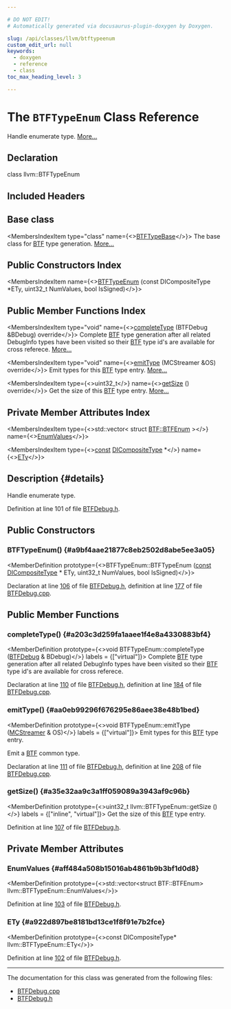 ```yaml
---

# DO NOT EDIT!
# Automatically generated via docusaurus-plugin-doxygen by Doxygen.

slug: /api/classes/llvm/btftypeenum
custom_edit_url: null
keywords:
  - doxygen
  - reference
  - class
toc_max_heading_level: 3

---
```





# The `BTFTypeEnum` Class Reference

<DoxygenPage pluginConfig={pluginConfig}>

Handle enumerate type. <a href="#details">More...</a>

## Declaration

<CodeBlock>class llvm::BTFTypeEnum</CodeBlock>

## Included Headers

<IncludesList>
<IncludesListItem
  filePath="Target/BPF/BTFDebug.h"
  permalink="/docs/api/files/lib/lib/target/lib/target/bpf/btfdebug-h"
  isLocal="true" />
</IncludesList>

## Base class

<MembersIndex>

<MembersIndexItem
  type="class"
  name={<><a href="/docs/api/classes/llvm/btftypebase">BTFTypeBase</a></>}>
The base class for <a href="/docs/api/namespaces/llvm/btf">BTF</a> type generation. <a href="/docs/api/classes/llvm/btftypebase/#details">More...</a>
</MembersIndexItem>

</MembersIndex>

## Public Constructors Index

<MembersIndex>

<MembersIndexItem
  name={<><a href="#a9bf4aae21877c8eb2502d8abe5ee3a05">BTFTypeEnum</a> (const DICompositeType &#42;ETy, uint32&#95;t NumValues, bool IsSigned)</>}>
</MembersIndexItem>

</MembersIndex>

## Public Member Functions Index

<MembersIndex>

<MembersIndexItem
  type="void"
  name={<><a href="#a203c3d259fa1aaee1f4e8a4330883bf4">completeType</a> (BTFDebug &amp;BDebug) override</>}>
Complete <a href="/docs/api/namespaces/llvm/btf">BTF</a> type generation after all related DebugInfo types have been visited so their <a href="/docs/api/namespaces/llvm/btf">BTF</a> type id&#39;s are available for cross referece. <a href="#a203c3d259fa1aaee1f4e8a4330883bf4">More...</a>
</MembersIndexItem>

<MembersIndexItem
  type="void"
  name={<><a href="#aa0eb99296f676295e86aee38e48b1bed">emitType</a> (MCStreamer &amp;OS) override</>}>
Emit types for this <a href="/docs/api/namespaces/llvm/btf">BTF</a> type entry. <a href="#aa0eb99296f676295e86aee38e48b1bed">More...</a>
</MembersIndexItem>

<MembersIndexItem
  type={<>uint32&#95;t</>}
  name={<><a href="#a35e32aa9c3a1ff059089a3943af9c96b">getSize</a> () override</>}>
Get the size of this <a href="/docs/api/namespaces/llvm/btf">BTF</a> type entry. <a href="#a35e32aa9c3a1ff059089a3943af9c96b">More...</a>
</MembersIndexItem>

</MembersIndex>

## Private Member Attributes Index

<MembersIndex>

<MembersIndexItem
  type={<>std::vector&lt; struct <a href="/docs/api/structs/llvm/btf/btfenum">BTF::BTFEnum</a> &gt;</>}
  name={<><a href="#aff484a508b15016ab4861b9b3bf1d0d8">EnumValues</a></>}>
</MembersIndexItem>

<MembersIndexItem
  type={<><a href="/docs/api/files/lib/lib/target/lib/target/aarch64/aarch64promoteconstant-cpp/#a90f8350fecae261c25be85d38b451bff">const</a> <a href="/docs/api/classes/llvm/dicompositetype">DICompositeType</a> &#42;</>}
  name={<><a href="#a922d897be8181bd13ce1f8f91e7b2fce">ETy</a></>}>
</MembersIndexItem>

</MembersIndex>

## Description {#details}

Handle enumerate type.

Definition at line 101 of file <a href="/docs/api/files/lib/lib/target/lib/target/bpf/btfdebug-h">BTFDebug.h</a>.

<SectionDefinition>

## Public Constructors

### BTFTypeEnum() {#a9bf4aae21877c8eb2502d8abe5ee3a05}

<MemberDefinition
  prototype={<>BTFTypeEnum::BTFTypeEnum (<a href="/docs/api/files/lib/lib/target/lib/target/aarch64/aarch64promoteconstant-cpp/#a90f8350fecae261c25be85d38b451bff">const</a> <a href="/docs/api/classes/llvm/dicompositetype">DICompositeType</a> &#42; ETy, uint32&#95;t NumValues, bool IsSigned)</>}>

Declaration at line <a href="/docs/api/files/lib/lib/target/lib/target/bpf/btfdebug-h/#l00106">106</a> of file <a href="/docs/api/files/lib/lib/target/lib/target/bpf/btfdebug-h">BTFDebug.h</a>, definition at line <a href="/docs/api/files/lib/lib/target/lib/target/bpf/btfdebug-cpp/#l00177">177</a> of file <a href="/docs/api/files/lib/lib/target/lib/target/bpf/btfdebug-cpp">BTFDebug.cpp</a>.
</MemberDefinition>

</SectionDefinition>

<SectionDefinition>

## Public Member Functions

### completeType() {#a203c3d259fa1aaee1f4e8a4330883bf4}

<MemberDefinition
  prototype={<>void BTFTypeEnum::completeType (<a href="/docs/api/classes/llvm/btfdebug">BTFDebug</a> &amp; BDebug)</>}
  labels = {["virtual"]}>
Complete <a href="/docs/api/namespaces/llvm/btf">BTF</a> type generation after all related DebugInfo types have been visited so their <a href="/docs/api/namespaces/llvm/btf">BTF</a> type id&#39;s are available for cross referece.

Declaration at line <a href="/docs/api/files/lib/lib/target/lib/target/bpf/btfdebug-h/#l00110">110</a> of file <a href="/docs/api/files/lib/lib/target/lib/target/bpf/btfdebug-h">BTFDebug.h</a>, definition at line <a href="/docs/api/files/lib/lib/target/lib/target/bpf/btfdebug-cpp/#l00184">184</a> of file <a href="/docs/api/files/lib/lib/target/lib/target/bpf/btfdebug-cpp">BTFDebug.cpp</a>.
</MemberDefinition>

### emitType() {#aa0eb99296f676295e86aee38e48b1bed}

<MemberDefinition
  prototype={<>void BTFTypeEnum::emitType (<a href="/docs/api/classes/llvm/mcstreamer">MCStreamer</a> &amp; OS)</>}
  labels = {["virtual"]}>
Emit types for this <a href="/docs/api/namespaces/llvm/btf">BTF</a> type entry.

Emit a <a href="/docs/api/namespaces/llvm/btf">BTF</a> common type.

Declaration at line <a href="/docs/api/files/lib/lib/target/lib/target/bpf/btfdebug-h/#l00111">111</a> of file <a href="/docs/api/files/lib/lib/target/lib/target/bpf/btfdebug-h">BTFDebug.h</a>, definition at line <a href="/docs/api/files/lib/lib/target/lib/target/bpf/btfdebug-cpp/#l00208">208</a> of file <a href="/docs/api/files/lib/lib/target/lib/target/bpf/btfdebug-cpp">BTFDebug.cpp</a>.
</MemberDefinition>

### getSize() {#a35e32aa9c3a1ff059089a3943af9c96b}

<MemberDefinition
  prototype={<>uint32&#95;t llvm::BTFTypeEnum::getSize ()</>}
  labels = {["inline", "virtual"]}>
Get the size of this <a href="/docs/api/namespaces/llvm/btf">BTF</a> type entry.

Definition at line <a href="/docs/api/files/lib/lib/target/lib/target/bpf/btfdebug-h/#l00107">107</a> of file <a href="/docs/api/files/lib/lib/target/lib/target/bpf/btfdebug-h">BTFDebug.h</a>.
</MemberDefinition>

</SectionDefinition>

<SectionDefinition>

## Private Member Attributes

### EnumValues {#aff484a508b15016ab4861b9b3bf1d0d8}

<MemberDefinition
  prototype={<>std::vector&lt;struct BTF::BTFEnum&gt; llvm::BTFTypeEnum::EnumValues</>}>

Definition at line <a href="/docs/api/files/lib/lib/target/lib/target/bpf/btfdebug-h/#l00103">103</a> of file <a href="/docs/api/files/lib/lib/target/lib/target/bpf/btfdebug-h">BTFDebug.h</a>.
</MemberDefinition>

### ETy {#a922d897be8181bd13ce1f8f91e7b2fce}

<MemberDefinition
  prototype={<>const DICompositeType&#42; llvm::BTFTypeEnum::ETy</>}>

Definition at line <a href="/docs/api/files/lib/lib/target/lib/target/bpf/btfdebug-h/#l00102">102</a> of file <a href="/docs/api/files/lib/lib/target/lib/target/bpf/btfdebug-h">BTFDebug.h</a>.
</MemberDefinition>

</SectionDefinition>

<hr/>

The documentation for this class was generated from the following files:

<ul>
<li><a href="/docs/api/files/lib/lib/target/lib/target/bpf/btfdebug-cpp">BTFDebug.cpp</a></li>
<li><a href="/docs/api/files/lib/lib/target/lib/target/bpf/btfdebug-h">BTFDebug.h</a></li>
</ul>

</DoxygenPage>
